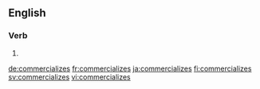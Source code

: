 ==English==

===Verb===
{{head|en|verb form}}

# {{en-third-person singular of|commercialize}}

[[de:commercializes]]
[[fr:commercializes]]
[[ja:commercializes]]
[[fi:commercializes]]
[[sv:commercializes]]
[[vi:commercializes]]